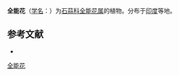 {{Speciesbox
| name = 全能花
| status = 
| status_system = 
| image =
| genus = Pancratium
| species = biflorum
| authority = Roxb.
}}

'''全能花'''（[[学名|学名]]：{{lang|la|''Pancratium biflorum''}}）为[[石蒜科|石蒜科]][[全能花属|全能花属]]的植物。分布于[[印度|印度]]等地。

== 参考文献 ==
<div class="references-small">
* {{cite web| url =http://www.bioinfo.cn/db05/KmzwSpecies.php?action=view&id=192| title =全能花| work =《中国高等植物数据库全库》| publisher =中国科学院微生物研究所| author =昆明植物研究所| accessdate =2009-02-21| deadurl =yes| archiveurl =https://web.archive.org/web/20160305004303/http://www.bioinfo.cn/db05/KmzwSpecies.php?action=view&id=192| archivedate =2016-03-05}}
</div>
{{Taxonbar|from=Q10891762}}

[[Category:全能花属|全能花]]


{{植物小作品}}